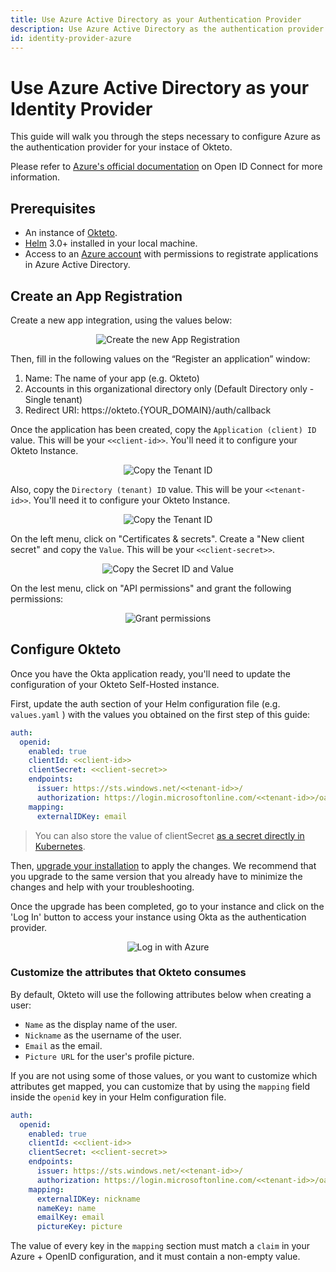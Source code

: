```yaml
---
title: Use Azure Active Directory as your Authentication Provider
description: Use Azure Active Directory as the authentication provider of your Okteto Self-hosted instance
id: identity-provider-azure
---
```



#  Use Azure Active Directory as your Identity Provider<TiersList tiers="Self-Hosted" />

This guide will walk you through the steps necessary to configure Azure as the authentication provider for your instace of Okteto.

Please refer to [Azure's official documentation](https://learn.microsoft.com/en-us/power-apps/maker/portals/configure/configure-openid-settings) on Open ID Connect for more information.

## Prerequisites

- An instance of [Okteto](https://okteto.com/docs/self-hosted/).
- [Helm](https://helm.sh/docs/intro/install/) 3.0+ installed in your local machine.
- Access to an [Azure account](https://portal.azure.com) with permissions to registrate applications in Azure Active Directory.

## Create an App Registration

Create a new app integration, using the values below:

<p align="center"><Image src="/docs/self-hosted/guides/azure/images/new-app.png" alt="Create the new App Registration" /></p>

Then, fill in the following values on the “Register an application” window:

1. Name: The name of your app (e.g. Okteto)
2. Accounts in this organizational directory only (Default Directory only - Single tenant)
3. Redirect URI: https://okteto.{YOUR_DOMAIN}/auth/callback

Once the application has been created, copy the `Application (client) ID` value. This will be your `<<client-id>>`.
You'll need it to configure your Okteto Instance.

<p align="center"><Image src="/docs/self-hosted/guides/azure/images/client-id.png" alt="Copy the Tenant ID" /></p>

Also, copy the `Directory (tenant) ID` value. This will be your `<<tenant-id>>`.
You'll need it to configure your Okteto Instance.

<p align="center"><Image src="/docs/self-hosted/guides/azure/images/tenant-id.png" alt="Copy the Tenant ID" /></p>

On the left menu, click on "Certificates & secrets". Create a "New client secret" and copy the `Value`. This will be your `<<client-secret>>`.

<p align="center"><Image src="/docs/self-hosted/guides/azure/images/secrets.png" alt="Copy the Secret ID and Value" /></p>

On the lest menu, click on "API permissions" and grant the following permissions:

<p align="center"><Image src="/docs/self-hosted/guides/azure/images/permissions.png" alt="Grant permissions" /></p>

## Configure Okteto

Once you have the Okta application ready, you'll need to update the configuration of your Okteto Self-Hosted instance. 

First, update the auth section of your Helm configuration file (e.g. `values.yaml` ) with the values you obtained on the first step of this guide:

```yaml
auth:
  openid:
    enabled: true
    clientId: <<client-id>>
    clientSecret: <<client-secret>>
    endpoints:
      issuer: https://sts.windows.net/<<tenant-id>>/
      authorization: https://login.microsoftonline.com/<<tenant-id>>/oauth2/v2.0/authorize
    mapping:
      externalIDKey: email
```

> You can also store the value of clientSecret [as a secret directly in Kubernetes](/docs/self-hosted/install/deployment/#cloud-provider-secret).

Then, [upgrade your installation](/docs/self-hosted/install/upgrade/) to apply the changes. We recommend that you upgrade to the same version that you already have to minimize the changes and help with your troubleshooting. 

Once the upgrade has been completed, go to your instance and click on the 'Log In' button to access your instance using Okta as the authentication provider.

<p align="center"><Image src="/docs/self-hosted/guides/azure/images/with-azure.png" alt="Log in with Azure" /></p>

### Customize the attributes that Okteto consumes

By default, Okteto will use the following attributes below when creating a user:

- `Name` as the display name of the user.
- `Nickname` as the username of the user.
- `Email` as the email.
- `Picture URL` for the user's profile picture.

If you are not using some of those values, or you want to customize which attributes get mapped, you can customize that by using the `mapping` field inside the `openid` key in your Helm configuration file.

```yaml
auth:
  openid:
    enabled: true
    clientId: <<client-id>>
    clientSecret: <<client-secret>>
    endpoints:
      issuer: https://sts.windows.net/<<tenant-id>>/
      authorization: https://login.microsoftonline.com/<<tenant-id>>/oauth2/v2.0/authorize
    mapping:
      externalIDKey: nickname
      nameKey: name
      emailKey: email
      pictureKey: picture
```

The value of every key in the `mapping` section must match a `claim` in your Azure + OpenID configuration, and it must contain a non-empty value.
